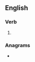 ==English==

===Verb===
{{head|en|verb form}}

# {{en-past of|hurtle}}

===Anagrams===
* {{anagrams|en|thurled}}